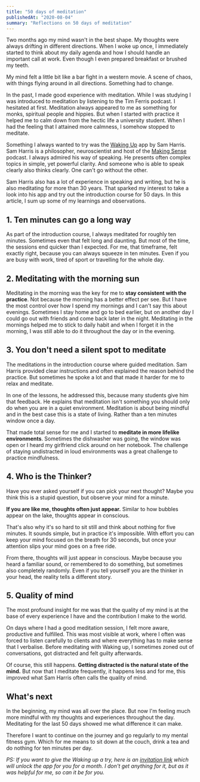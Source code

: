```yaml
---
title: "50 days of meditation"
publishedAt: "2020-08-04"
summary: "Reflections on 50 days of meditation"
---
```


Two months ago my mind wasn't in the best shape. My thoughts were always drifting in different directions. When I woke up once, I immediately started to think about my daily agenda and how I should handle an important call at work. Even though I even prepared breakfast or brushed my teeth.

My mind felt a little bit like a bar fight in a western movie. A scene of chaos, with things flying around in all directions. Something had to change.

In the past, I made good experience with meditation. While I was studying I was introduced to meditation by listening to the Tim Ferris podcast. I hesitated at first. Meditation always appeared to me as something for monks, spiritual people and hippies. But when I started with practice it helped me to calm down from the hectic life a university student. When I had the feeling that I attained more calmness, I somehow stopped to meditate.

Something I always wanted to try was the [Waking Up](https://www.wakingup.com) app by Sam Harris. Sam Harris is a philosopher, neuroscientist and host of the [Making Sense](https://samharris.org/podcast/) podcast. I always admired his way of speaking. He presents often complex topics in simple, yet powerful clarity. And someone who is able to speak clearly also thinks clearly. One can't go without the other.

Sam Harris also has a lot of experience in speaking and writing, but he is also meditating for more than 30 years. That sparked my interest to take a look into his app and try out the introduction course for 50 days. In this article, I sum up some of my learnings and observations.

## 1. Ten minutes can go a long way

As part of the introduction course, I always meditated for roughly ten minutes. Sometimes even that felt long and daunting. But most of the time, the sessions end quicker than I expected.
For me, that timeframe, felt exactly right, because you can always squeeze in ten minutes. Even if you are busy with work, tired of sport or travelling for the whole day.

## 2. Meditating with the morning sun

Meditating in the morning was the key for me to **stay consistent with the practice**. Not because the morning has a better effect per see. But I have the most control over how I spend my mornings and I can't say this about evenings. Sometimes I stay home and go to bed earlier, but on another day I could go out with friends and come back later in the night. Meditating in the mornings helped me to stick to daily habit and when I forget it in the morning, I was still able to do it throughout the day or in the evening.

## 3. You don't need a silent spot to meditate

The meditations in the introduction course where guided meditation. Sam Harris provided clear instructions and often explained the reason behind the practice. But sometimes he spoke a lot and that made it harder for me to relax and meditate.

In one of the lessons, he addressed this, because many students give him that feedback. He explains that meditation isn't something you should only do when you are in a quiet environment. Meditation is about being mindful and in the best case this is a state of living. Rather than a ten minutes window once a day.

That made total sense for me and I started to **meditate in more lifelike environments**. Sometimes the dishwasher was going, the window was open or I heard my girlfriend click around on her notebook. The challenge of staying undistracted in loud environments was a great challenge to practice mindfulness.

## 4. Who is the Thinker?

Have you ever asked yourself if you can pick your next thought? Maybe you think this is a stupid question, but observe your mind for a minute.

**If you are like me, thoughts often just appear.** Similar to how bubbles appear on the lake, thoughts appear in conscious.

That's also why it's so hard to sit still and think about nothing for five minutes. It sounds simple, but in practice it's impossible. With effort you can keep your mind focused on the breath for 30 seconds, but once your attention slips your mind goes on a free ride.

From there, thoughts will just appear in conscious. Maybe because you heard a familiar sound, or remembered to do something, but sometimes also completely randomly. Even if you tell yourself you are the thinker in your head, the reality tells a different story.

## 5. Quality of mind

The most profound insight for me was that the quality of my mind is at the base of every experience I have and the contribution I make to the world.

On days where I had a good meditation session, I felt more aware, productive and fulfilled. This was most visible at work, where I often was forced to listen carefully to clients and where everything has to make sense that I verbalise. Before meditating with Waking up, I sometimes zoned out of conversations, got distracted and felt guilty afterwards.

Of course, this still happens. **Getting distracted is the natural state of the mind.** But now that I meditate frequently, it happens less and for me, this improved what Sam Harris often calls the quality of mind.

## What's next

In the beginning, my mind was all over the place. But now I'm feeling much more mindful with my thoughts and experiences throughout the day. Meditating for the last 50 days showed me what difference it can make.

Therefore I want to continue on the journey and go regularly to my mental fitness gym. Which for me means to sit down at the couch, drink a tea and do nothing for ten minutes per day.

_PS: If you want to give the Waking up a try, here is an [invitation link](https://share.wakingup.com/327932) which will unlock the app for you for a month. I don't get anything for it, but as it was helpful for me, so can it be for you._
